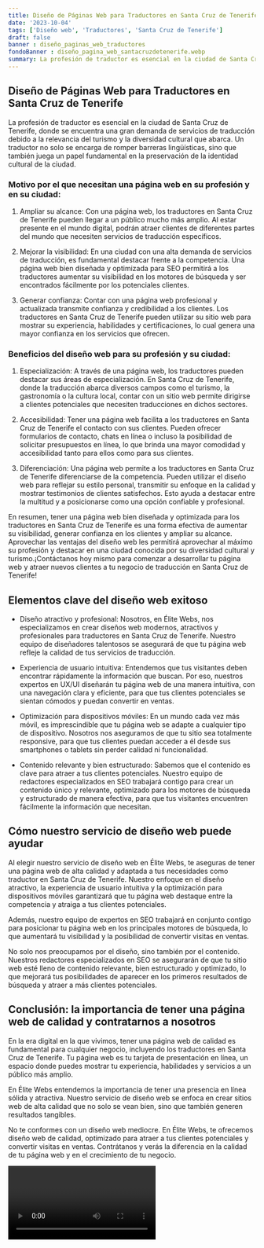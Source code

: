 ```yaml
---
title: Diseño de Páginas Web para Traductores en Santa Cruz de Tenerife
date: '2023-10-04'
tags: ['Diseño web', 'Traductores', 'Santa Cruz de Tenerife']
draft: false
banner : diseño_paginas_web_traductores
fondoBanner : diseño_pagina_web_santacruzdetenerife.webp
summary: La profesión de traductor es esencial en la ciudad de Santa Cruz de Tenerife, donde se encuentra una gran demanda de servicios de traducción debido a la relevancia del turismo y la diversidad cultural que abarca. Un traductor no solo se encarga de romper barreras lingüísticas, sino que también juega un papel fundamental en la preservación de la identidad cultural de la ciudad.
---
```


## Diseño de Páginas Web para Traductores en Santa Cruz de Tenerife

La profesión de traductor es esencial en la ciudad de Santa Cruz de Tenerife, donde se encuentra una gran demanda de servicios de traducción debido a la relevancia del turismo y la diversidad cultural que abarca. Un traductor no solo se encarga de romper barreras lingüísticas, sino que también juega un papel fundamental en la preservación de la identidad cultural de la ciudad.

### Motivo por el que necesitan una página web en su profesión y en su ciudad:

1. Ampliar su alcance: Con una página web, los traductores en Santa Cruz de Tenerife pueden llegar a un público mucho más amplio. Al estar presente en el mundo digital, podrán atraer clientes de diferentes partes del mundo que necesiten servicios de traducción específicos.

2. Mejorar la visibilidad: En una ciudad con una alta demanda de servicios de traducción, es fundamental destacar frente a la competencia. Una página web bien diseñada y optimizada para SEO permitirá a los traductores aumentar su visibilidad en los motores de búsqueda y ser encontrados fácilmente por los potenciales clientes.

3. Generar confianza: Contar con una página web profesional y actualizada transmite confianza y credibilidad a los clientes. Los traductores en Santa Cruz de Tenerife pueden utilizar su sitio web para mostrar su experiencia, habilidades y certificaciones, lo cual genera una mayor confianza en los servicios que ofrecen.

### Beneficios del diseño web para su profesión y su ciudad:

1. Especialización: A través de una página web, los traductores pueden destacar sus áreas de especialización. En Santa Cruz de Tenerife, donde la traducción abarca diversos campos como el turismo, la gastronomía o la cultura local, contar con un sitio web permite dirigirse a clientes potenciales que necesiten traducciones en dichos sectores.

2. Accesibilidad: Tener una página web facilita a los traductores en Santa Cruz de Tenerife el contacto con sus clientes. Pueden ofrecer formularios de contacto, chats en línea o incluso la posibilidad de solicitar presupuestos en línea, lo que brinda una mayor comodidad y accesibilidad tanto para ellos como para sus clientes.

3. Diferenciación: Una página web permite a los traductores en Santa Cruz de Tenerife diferenciarse de la competencia. Pueden utilizar el diseño web para reflejar su estilo personal, transmitir su enfoque en la calidad y mostrar testimonios de clientes satisfechos. Esto ayuda a destacar entre la multitud y a posicionarse como una opción confiable y profesional.

En resumen, tener una página web bien diseñada y optimizada para los traductores en Santa Cruz de Tenerife es una forma efectiva de aumentar su visibilidad, generar confianza en los clientes y ampliar su alcance. Aprovechar las ventajas del diseño web les permitirá aprovechar al máximo su profesión y destacar en una ciudad conocida por su diversidad cultural y turismo.¡Contáctanos hoy mismo para comenzar a desarrollar tu página web y atraer nuevos clientes a tu negocio de traducción en Santa Cruz de Tenerife!

<GifSeo />

<Cta />

## Elementos clave del diseño web exitoso

- Diseño atractivo y profesional: Nosotros, en Élite Webs, nos especializamos en crear diseños web modernos, atractivos y profesionales para traductores en Santa Cruz de Tenerife. Nuestro equipo de diseñadores talentosos se asegurará de que tu página web refleje la calidad de tus servicios de traducción.

- Experiencia de usuario intuitiva: Entendemos que tus visitantes deben encontrar rápidamente la información que buscan. Por eso, nuestros expertos en UX/UI diseñarán tu página web de una manera intuitiva, con una navegación clara y eficiente, para que tus clientes potenciales se sientan cómodos y puedan convertir en ventas.

- Optimización para dispositivos móviles: En un mundo cada vez más móvil, es imprescindible que tu página web se adapte a cualquier tipo de dispositivo. Nosotros nos aseguramos de que tu sitio sea totalmente responsive, para que tus clientes puedan acceder a él desde sus smartphones o tablets sin perder calidad ni funcionalidad.

- Contenido relevante y bien estructurado: Sabemos que el contenido es clave para atraer a tus clientes potenciales. Nuestro equipo de redactores especializados en SEO trabajará contigo para crear un contenido único y relevante, optimizado para los motores de búsqueda y estructurado de manera efectiva, para que tus visitantes encuentren fácilmente la información que necesitan.

## Cómo nuestro servicio de diseño web puede ayudar

Al elegir nuestro servicio de diseño web en Élite Webs, te aseguras de tener una página web de alta calidad y adaptada a tus necesidades como traductor en Santa Cruz de Tenerife. Nuestro enfoque en el diseño atractivo, la experiencia de usuario intuitiva y la optimización para dispositivos móviles garantizará que tu página web destaque entre la competencia y atraiga a tus clientes potenciales.

Además, nuestro equipo de expertos en SEO trabajará en conjunto contigo para posicionar tu página web en los principales motores de búsqueda, lo que aumentará tu visibilidad y la posibilidad de convertir visitas en ventas.

No solo nos preocupamos por el diseño, sino también por el contenido. Nuestros redactores especializados en SEO se asegurarán de que tu sitio web esté lleno de contenido relevante, bien estructurado y optimizado, lo que mejorará tus posibilidades de aparecer en los primeros resultados de búsqueda y atraer a más clientes potenciales.

## Conclusión: la importancia de tener una página web de calidad y contratarnos a nosotros

En la era digital en la que vivimos, tener una página web de calidad es fundamental para cualquier negocio, incluyendo los traductores en Santa Cruz de Tenerife. Tu página web es tu tarjeta de presentación en línea, un espacio donde puedes mostrar tu experiencia, habilidades y servicios a un público más amplio.

En Élite Webs entendemos la importancia de tener una presencia en línea sólida y atractiva. Nuestro servicio de diseño web se enfoca en crear sitios web de alta calidad que no solo se vean bien, sino que también generen resultados tangibles.

No te conformes con un diseño web mediocre. En Élite Webs, te ofrecemos diseño web de calidad, optimizado para atraer a tus clientes potenciales y convertir visitas en ventas. Contrátanos y verás la diferencia en la calidad de tu página web y en el crecimiento de tu negocio.

<Video />

<CtaBot job='Traductores' city='Santa Cruz de Tenerife'/>

<Gmaps query='Santa Cruz de Tenerife+españa+maps' />